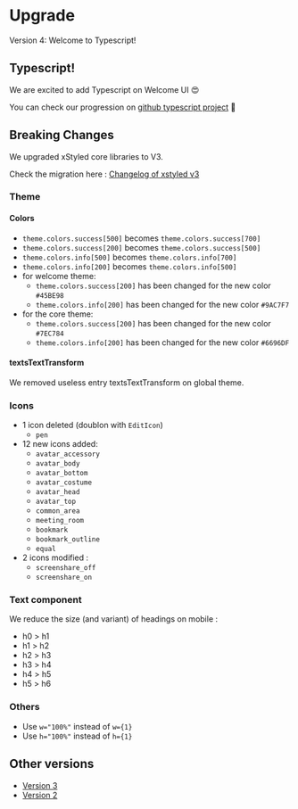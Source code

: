 # Upgrade

Version 4: Welcome to Typescript!

## Typescript!

We are excited to add Typescript on Welcome UI 😍

You can check our progression on [github typescript project](https://github.com/WTTJ/welcome-ui/projects/1) 👀

## Breaking Changes

We upgraded xStyled core libraries to V3.

Check the migration here : [Changelog of xstyled v3](https://xstyled.dev/docs/upgrade-guide/)

### Theme

#### Colors

- `theme.colors.success[500]` becomes `theme.colors.success[700]`
- `theme.colors.success[200]` becomes `theme.colors.success[500]`
- `theme.colors.info[500]` becomes `theme.colors.info[700]`
- `theme.colors.info[200]` becomes `theme.colors.info[500]`
- for welcome theme:
  - `theme.colors.success[200]` has been changed for the new color `#45BE98`
  - `theme.colors.info[200]` has been changed for the new color `#9AC7F7`
- for the core theme:
  - `theme.colors.success[200]` has been changed for the new color `#7EC784`
  - `theme.colors.info[200]` has been changed for the new color `#6696DF`

#### textsTextTransform

We removed useless entry textsTextTransform on global theme.

### Icons

- 1 icon deleted (doublon with `EditIcon`)
  - `pen`
- 12 new icons added:
  - `avatar_accessory`
  - `avatar_body`
  - `avatar_bottom`
  - `avatar_costume`
  - `avatar_head`
  - `avatar_top`
  - `common_area`
  - `meeting_room`
  - `bookmark`
  - `bookmark_outline`
  - `equal`
- 2 icons modified :
  - `screenshare_off`
  - `screenshare_on`

### Text component

We reduce the size (and variant) of headings on mobile :

- h0 > h1
- h1 > h2
- h2 > h3
- h3 > h4
- h4 > h5
- h5 > h6

### Others

- Use `w="100%"` instead of `w={1}`
- Use `h="100%"` instead of `h={1}`

## Other versions

- [Version 3](upgrades/v3)
- [Version 2](upgrades/v2)

<pagination />
